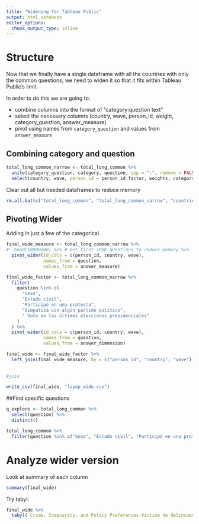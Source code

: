 ```yaml
---
title: "Widening for Tableau Public"
output: html_notebook
editor_options: 
  chunk_output_type: inline
---
```




# Structure

Now that we finally have a single dataframe with all the countries with only the common questions, we need to widen it so that it fits within Tableau Public's limit.

In order to do this we are going to:

* combine columns into the format of "category:question text"
* select the necessary columns (country, wave, person_id, weight, category_question, answer_measure)
* pivot using names from `category_question` and values from `answer_measure`

## Combining category and question
```r
total_long_common_narrow <- total_long_common %>% 
  unite(category_question, category, question, sep = ":", remove = FALSE) %>%
  select(country, wave, person_id = person_id_factor, weights, category_question, question, answer_measure, answer_dimension) 
```

Clear out all but needed dataframes to reduce memory

```r
rm.all.but(c("total_long_common", "total_long_common_narrow", "countries_common_only", "combined_clean"))
```


## Pivoting Wider 

Adding in just a few of the categorical. 

```r
final_wide_measure <- total_long_common_narrow %>% 
#  head(10000000) %>% # Get first 100K questions to reduce memory %>%
  pivot_wider(id_cols = c(person_id, country, wave), 
              names_from = question,
              values_from = answer_measure)

final_wide_factor <- total_long_common_narrow %>%
  filter(
    question %in% c(
      "Sexo",
      "Estado civil",
      "Participó en una protesta",
      "Simpatiza con algún partido político",
      "	Votó en las últimas elecciones presidenciales"
    )
  ) %>%
  pivot_wider(id_cols = c(person_id, country, wave), 
              names_from = question,
              values_from = answer_dimension)

final_wide <- final_wide_factor %>%
  left_join(final_wide_measure, by = c("person_id", "country", "wave"), suffix = c("_l", "_n"))
  
  
#join

write_csv(final_wide, "lapop_wide.csv")
```


##Find specific questions
```r
q_explore <- total_long_common %>%
  select(question) %>%
  distinct()

total_long_common %>%
  filter(question %in% c("Sexo", "Estado civil", "Participó en una protesta", "Simpatiza con algún partido político", "	Votó en las últimas elecciones presidenciales"))

```


# Analyze wider version

Look at summary of each column
```r
summary(final_wide)
```

Try tabyl:

```r
final_wide %>%
  tabyl(`Crime, Insecurity, and Policy Preferences:Víctima de delincuencia en los últimos 12 meses`)
```

